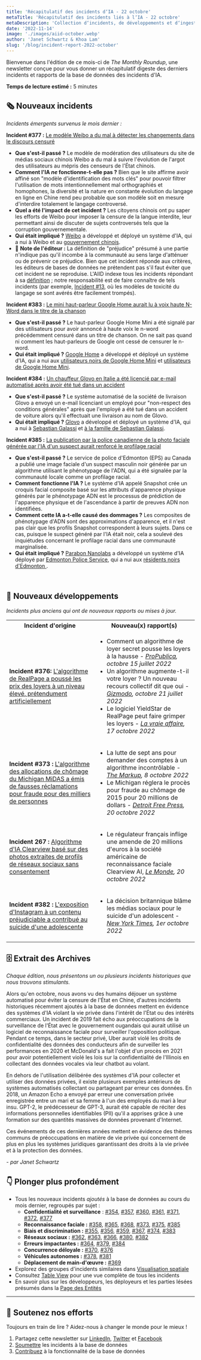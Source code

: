```yaml
---
title: 'Récapitulatif des incidents d‘IA - 22 octobre'
metaTitle: 'Récapitulatif des incidents liés à l‘IA - 22 octobre'
metaDescription: 'Collection d‘incidents, de développements et d‘ingestion d‘IA en octobre 2022, fournissant un récapitulatif digeste des derniers incidents et rapports de l‘AIID.'
date: '2022-11-14'
image: './images/aiid-october.webp'
author: 'Janet Schwartz & Khoa Lam'
slug: '/blog/incident-report-2022-october'
---
```


Bienvenue dans l'édition de ce mois-ci de _The Monthly Roundup_, une newsletter conçue pour vous donner un récapitulatif digeste des derniers incidents et rapports de la base de données des incidents d'IA.

**Temps de lecture estimé :** 5 minutes

## 🗞️ Nouveaux incidents

_Incidents émergents survenus le mois dernier :_

**Incident #377 :** [Le modèle Weibo a du mal à détecter les changements dans le discours censuré](/cite/377)

* **Que s'est-il passé ?** Le modèle de modération des utilisateurs du site de médias sociaux chinois Weibo a du mal à suivre l'évolution de l'argot des utilisateurs au mépris des censeurs de l'État chinois.
* **Comment l'IA _ne_ fonctionne-t-elle pas ?** Bien que le site affirme avoir affiné son "modèle d'identification des mots clés" pour pouvoir filtrer l'utilisation de mots intentionnellement mal orthographiés et homophones, la diversité et la nature en constante évolution du langage en ligne en Chine rend peu probable que son modèle soit en mesure d'interdire totalement le langage controversé.
* **Quel a été l'impact de cet incident ?** Les citoyens chinois ont pu saper les efforts de Weibo pour imposer la censure de la langue interdite, leur permettant ainsi de discuter de sujets controversés tels que la corruption gouvernementale.
* **Qui était impliqué ?** [Weibo](/entities/weibo) a développé et déployé un système d'IA, qui a nui à Weibo et au [gouvernement chinois](/entities/chinese-government).
* 🚨 **Note de l'éditeur :** La définition de "préjudice" présumé à une partie n'indique pas qu'il incombe à la communauté au sens large d'atténuer ou de prévenir ce préjudice. Bien que cet incident réponde aux critères, les éditeurs de bases de données ne prétendent pas s'il faut éviter que cet incident ne se reproduise. L'AIID indexe tous les incidents répondant à sa [définition](/research/1-criteria) ; notre responsabilité est de faire connaître de tels incidents (par exemple, [Incident #13](/cite/13), où les modèles de toxicité du langage se sont avérés être facilement trompés).

**Incident #383 :** [Le mini haut-parleur Google Home aurait lu à voix haute N-Word dans le titre de la chanson](/cite/383)

* **Que s'est-il passé ?** Le haut-parleur Google Home Mini a été signalé par des utilisateurs pour avoir annoncé à haute voix le n-word précédemment censuré dans un titre de chanson. On ne sait pas quand ni comment les haut-parleurs de Google ont cessé de censurer le n-word.
* **Qui était impliqué ?** [Google Home](/entities/google-home) a développé et déployé un système d'IA, qui a nui aux [utilisateurs noirs de Google Home Mini](/entities/black-google-home-mini-users ) et [utilisateurs de Google Home Mini](/entities/google-home-mini-users).

**Incident #384 :** [Un chauffeur Glovo en Italie a été licencié par e-mail automatisé après avoir été tué dans un accident](/cite/384)

* **Que s'est-il passé ?** Le système automatisé de la société de livraison Glovo a envoyé un e-mail licenciant un employé pour "non-respect des conditions générales" après que l'employé a été tué dans un accident de voiture alors qu'il effectuait une livraison au nom de Glovo.
* **Qui était impliqué ?** [Glovo](/entities/glovo) a développé et déployé un système d'IA, qui a nui à [Sebastian Galassi](/entities/sebastian-galassi) et [à la famille de Sebastian Galassi](/entities/sebastian-galassi's-family).

**Incident #385 :** [La publication par la police canadienne de la photo faciale générée par l'IA d'un suspect aurait renforcé le profilage racial](/cite/385)

* **Que s'est-il passé ?** Le service de police d'Edmonton (EPS) au Canada a publié une image faciale d'un suspect masculin noir générée par un algorithme utilisant le phénotypage de l'ADN, qui a été signalée par la communauté locale comme un profilage racial.
* **Comment fonctionne l'IA ?** Le système d'IA appelé Snapshot crée un croquis facial composite basé sur les attributs d'apparence physique générés par le phénotypage ADN est le processus de prédiction de l'apparence physique et de l'ascendance à partir de preuves ADN non identifiées.
* **Comment cette IA a-t-elle causé des dommages ?** Les composites de phénotypage d'ADN sont des approximations d'apparence, et il n'est pas clair que les profils Snapshot correspondent à leurs sujets. Dans ce cas, puisque le suspect généré par l'IA était noir, cela a soulevé des inquiétudes concernant le profilage racial dans une communauté marginalisée.
* **Qui était impliqué ?** [Parabon Nanolabs](/entities/parabon-nanolabs) a développé un système d'IA déployé par [Edmonton Police Service](/entities/edmonton-police-service), qui a nui aux [résidents noirs d'Edmonton ](/entities/black-residents-in-edmonton).

<br/>

## 📎 Nouveaux développements

_Incidents plus anciens qui ont de nouveaux rapports ou mises à jour._

<table className="border-1 border-gray-200 my-4">
 <tr>
  <th align="center">Incident d'origine</th>
  <th align="center">Nouveau(x) rapport(s)</th>
 </tr>
 <tr>
  <td className="align-top border-1 border-gray-200 px-4 py-2">
    <strong>Incident #376:</strong> <a href="/cite/376">L'algorithme de RealPage a poussé les prix des loyers à un niveau élevé, prétendument artificiellement</a>
  </td>
  <td className="align-top border-1 border-gray-200 px-4 py-2">
   <ul className="pl-0">
     <li>Comment un algorithme de loyer secret pousse les loyers à la hausse -<em> <a href="https://www.propublica.org/article/yieldstar-rent-increase-realpage-rent">ProPublica</a>, octobre 15 juillet 2022</em>
     </li>
     <li>Un algorithme augmente-t-il votre loyer ? Un nouveau recours collectif dit que oui - <em><a href="https://gizmodo.com/realpage-yieldstar-high-rent-housing-class-action-suit-1849683731">Gizmodo</a>, octobre 21 juillet 2022</em>
     </li>
     <li>Le logiciel YieldStar de RealPage peut faire grimper les loyers - <em><a href="https://therealdeal.com/2022/10/17/realpage-algorithm-could-be-driving-up-rents/"> La vraie affaire</a>, 17 octobre 2022</em>
     </li>
    </ul>
  </td>
 </tr>
 <tr>
   <td className="align-top border-1 border-gray-200 px-4 py-2">
     <strong>Incident #373 :</strong> <a href="/cite/373">L'algorithme des allocations de chômage du Michigan MiDAS a émis de fausses réclamations pour fraude pour des milliers de personnes</a>
   </td>
   <td className="align-top border-1 border-gray-200 px-4 py-2">
    <ul className="pl-0">
     <li>La lutte de sept ans pour demander des comptes à un algorithme incontrôlable - <em><a href="https://themarkup.org/newsletter/hello-world/the-seven-year-struggle- to-hold-an-out-of-control-algorithm-to-account">The Markup</a>, 8 octobre 2022</em>
     </li>
     <li>Le Michigan réglera le procès pour fraude au chômage de 2015 pour 20 millions de dollars - <em><a href="https://www.freep.com/story/news/local/michigan/2022/10/20/michiganunemployment-false -fraud-lawsuit/69577567007/">Detroit Free Press</a>, 20 octobre 2022</em>
     </li>
    </ul>
   </td>
  </tr>
  <tr>
   <td className="align-top border-1 border-gray-200 px-4 py-2">
     <strong>Incident 267 :</strong> <a href="/cite/267">Algorithme d'IA Clearview basé sur des photos extraites de profils de réseaux sociaux sans consentement</a>
   </td>
   <td className="align-top border-1 border-gray-200 px-4 py-2">
    <ul className="pl-0">
      <li>Le régulateur français inflige une amende de 20 millions d'euros à la société américaine de reconnaissance faciale Clearview AI, <em><a href="https://www.lemonde.fr/en/pixels/article/2022/10/20/french-regulator- fines-us-face-recognition-firm-clearview-ai-20-million_6001116_13.html">Le Monde</a>, 20 octobre 2022</em>
      </li>
    </ul>
   </td>
  </tr>
 <tr>
    <td className="align-top border-1 border-gray-200 px-4 py-2">
        <strong>Incident #382 :</strong> <a href="/cite/382">L'exposition d'Instagram à un contenu préjudiciable a contribué au suicide d'une adolescente</a>
    </td>
    <td className="align-top border-1 border-gray-200 px-4 py-2">
    <ul className="pl-0">
        <li>La décision britannique blâme les médias sociaux pour le suicide d'un adolescent - <em><a href="https://www.nytimes.com/2022/10/01/business/instagram-suicide-ruling-britain.html" >New York Times</a>, 1er octobre 2022</em>
        </li>
    </ul>
    </td>
</tr>
</table>

## 🗄 Extrait des Archives

_Chaque édition, nous présentons un ou plusieurs incidents historiques que nous trouvons stimulants._

Alors qu'en octobre, nous avons vu des humains déjouer un système automatisé pour éviter la censure de l'État en Chine, d'autres incidents historiques récemment ajoutés à la base de données mettent en évidence des systèmes d'IA violant la vie privée dans l'intérêt de l'État ou des intérêts commerciaux. Un incident de 2019 fait écho aux préoccupations de la surveillance de l'État avec le gouvernement ougandais qui aurait utilisé un logiciel de reconnaissance faciale pour surveiller l'opposition politique. Pendant ce temps, dans le secteur privé, Uber aurait violé les droits de confidentialité des données des conducteurs afin de surveiller les performances en 2020 et McDonald's a fait l'objet d'un procès en 2021 pour avoir potentiellement violé les lois sur la confidentialité de l'Illinois en collectant des données vocales via leur chatbot au volant.

En dehors de l'utilisation délibérée des systèmes d'IA pour collecter et utiliser des données privées, il existe plusieurs exemples antérieurs de systèmes automatisés collectant ou partageant par erreur ces données. En 2018, un Amazon Echo a envoyé par erreur une conversation privée enregistrée entre un mari et sa femme à l'un des employés du mari à leur insu. GPT-2, le prédécesseur de GPT-3, aurait été capable de réciter des informations personnelles identifiables (PII) qu'il a apprises grâce à une formation sur des quantités massives de données provenant d'Internet.

Ces événements de ces dernières années mettent en évidence des thèmes communs de préoccupations en matière de vie privée qui concernent de plus en plus les systèmes juridiques garantissant des droits à la vie privée et à la protection des données.

_- par Janet Schwartz_

## 👇 Plonger plus profondément

* Tous les nouveaux incidents _ajoutés_ à la base de données au cours du mois dernier, regroupés par sujet :
    - **Confidentialité et surveillance** : [#354](/cite/354), [#357](/cite/357), [#360](/cite/360), [#361](/cite/361), [#371](/cite/371), [#372](/cite/372), [#377](/cite/377)
    - **Reconnaissance faciale :** [#358](/cite/358), [#365](/cite/365), [#368](/cite/368), [#373](/cite/373 ), [#375](/cite/375), [#385](/cite/385)
    - **Biais et discrimination :** [#355](/cite/355), [#356](/cite/356), [#359](/cite/359), [#367](/cite/367), [#374](/cite/374), [#383](/cite/383/)
    - **Réseaux sociaux :** [#362](/cite/362), [#363](/cite/363), [#366](/cite/366), [#380](/cite/380 ), [#382](/cite/382)
    - **Erreurs impactantes :** [#364](/cite/364), [#379](/cite/379), [#384](/cite/384)
    - **Concurrence déloyale :** [#370](/cite/370), [#376](/cite/376)
    - **Véhicules autonomes :** [#378](/cite/378), [#381](/cite/381)
    - **Déplacement de main-d'œuvre :** [#369](/cite/369)
* Explorez des groupes d'incidents similaires dans [Visualisation spatiale](/summaries/spatial)
* Consultez [Table View](/apps/incidents) pour une vue complète de tous les incidents
* En savoir plus sur les développeurs, les déployeurs et les parties lésées présumés dans la [Page des Entités](/entities)

<hr className="my-4"/>

## 🦾 Soutenez nos efforts

Toujours en train de lire ? Aidez-nous à changer le monde pour le mieux !

1. Partagez cette newsletter sur [LinkedIn](https://www.linkedin.com/company/responsible-ai-collaborative), [Twitter](https://twitter.com/IncidentsDB) et [Facebook](https://www.facebook.com/IncidentsDB)
2. [Soumettre](/apps/submit) les incidents à la base de données
3. [Contribuez](https://github.com/responsible-ai-collaborative/aiid) à la fonctionnalité de la base de données
